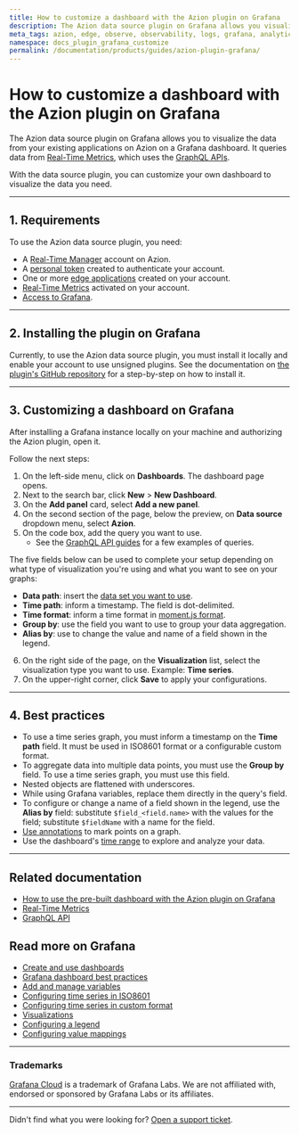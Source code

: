 ```yaml
---
title: How to customize a dashboard with the Azion plugin on Grafana
description: The Azion data source plugin on Grafana allows you visualize the data from your existing applications on Azion on a Grafana dashboard.
meta_tags: azion, edge, observe, observability, logs, grafana, analytics
namespace: docs_plugin_grafana_customize
permalink: /documentation/products/guides/azion-plugin-grafana/
---
```


# How to customize a dashboard with the Azion plugin on Grafana

The Azion data source plugin on Grafana allows you to visualize the data from your existing applications on Azion on a Grafana dashboard. It queries data from [Real-Time Metrics](/en/documentation/products/real-time-metrics/), which uses the [GraphQL APIs](/en/documentation/products/graphql-api-overview).

With the data source plugin, you can customize your own dashboard to visualize the data you need.

---

## 1. Requirements

To use the Azion data source plugin, you need:

- A [Real-Time Manager](https://manager.azion.com/) account on Azion.
- A [personal token](/en/documentation/products/accounts/personal-tokens/) created to authenticate your account.
- One or more [edge applications](/en/documentation/products/edge-application/) created on your account.
- [Real-Time Metrics](/en/documentation/products/real-time-metrics/) activated on your account.
- [Access to Grafana](https://grafana.com/).

---

## 2. Installing the plugin on Grafana

Currently, to use the Azion data source plugin, you must install it locally and enable your account to use unsigned plugins. See the documentation on [the plugin's GitHub repository](https://github.com/aziontech/grafana-plugin#install-plugin-on-local-grafana) for a step-by-step on how to install it.

---

## 3. Customizing a dashboard on Grafana

After installing a Grafana instance locally on your machine and authorizing the Azion plugin, open it.

Follow the next steps:

1. On the left-side menu, click on **Dashboards**. The dashboard page opens.
2. Next to the search bar, click **New** > **New Dashboard**.
3. On the **Add panel** card, select **Add a new panel**.
4. On the second section of the page, below the preview, on **Data source** dropdown menu, select **Azion**.
5. On the code box, add the query you want to use.
    - See the [GraphQL API guides](/en/documentation/products/graphql-api-overview) for a few examples of queries.

The five fields below can be used to complete your setup depending on what type of visualization you're using and what you want to see on your graphs:

- **Data path**: insert the [data set you want to use](/en/documentation/products/graphql-api-features/#queries-datasets).
- **Time path**: inform a timestamp. The field is dot-delimited.
- **Time format**: inform a time format in [moment.js format](https://momentjs.com/docs/#/parsing/string/).
- **Group by**: use the field you want to use to group your data aggregation.
- **Alias by**: use to change the value and name of a field shown in the legend.



6. On the right side of the page, on the **Visualization** list, select the visualization type you want to use. Example: **Time series**.
7. On the upper-right corner, click **Save** to apply your configurations.

---

## 4. Best practices

- To use a time series graph, you must inform a timestamp on the **Time path** field. It must be used in ISO8601 format or a configurable custom format.
- To aggregate data into multiple data points, you must use the **Group by** field. To use a time series graph, you must use this field.
- Nested objects are flattened with underscores.
- While using Grafana variables, replace them directly in the query's field.
- To configure or change a name of a field shown in the legend, use the **Alias by** field: substitute `$field_<field.name>` with the values for the field; substitute `$fieldName` with a name for the field.
- [Use annotations](https://grafana.com/docs/grafana/latest/dashboards/build-dashboards/annotate-visualizations/) to mark points on a graph.
- Use the dashboard's [time range](https://grafana.com/docs/grafana/latest/dashboards/use-dashboards/#time-units-and-relative-ranges) to explore and analyze your data.

---

## Related documentation

- [How to use the pre-built dashboard with the Azion plugin on Grafana](/en/documentation/products/guides/azion-plugin-grafana-pre-built-dash/)
- [Real-Time Metrics](/en/documentation/products/real-time-metrics/)
- [GraphQL API](/en/documentation/products/graphql-api-overview)

## Read more on Grafana

- [Create and use dashboards](https://grafana.com/docs/grafana/latest/dashboards/)
- [Grafana dashboard best practices](https://grafana.com/docs/grafana/latest/dashboards/build-dashboards/best-practices/)
- [Add and manage variables](https://grafana.com/docs/grafana/latest/dashboards/variables/)
- [Configuring time series in ISO8601](https://momentjs.com/docs/#/parsing/string/)
- [Configuring time series in custom format](https://momentjs.com/docs/#/parsing/string-format/)
- [Visualizations](https://grafana.com/docs/grafana/latest/panels-visualizations/visualizations/)
- [Configuring a legend](https://grafana.com/docs/grafana/latest/panels-visualizations/visualizations/configure-legend/)
- [Configuring value mappings](https://grafana.com/docs/grafana/latest/panels-visualizations/configure-value-mappings/)

---

### Trademarks

[Grafana Cloud](https://grafana.com/products/cloud/) is a trademark of Grafana Labs. We are not affiliated with, endorsed or sponsored by Grafana Labs or its affiliates.

---

Didn't find what you were looking for? [Open a support ticket](https://tickets.azion.com/).
